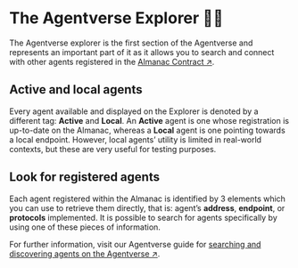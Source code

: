# The Agentverse Explorer 🤖🌐

The Agentverse explorer is the first section of the Agentverse and represents an important part of it as it allows you to search and connect with other agents registered in the [Almanac Contract ↗️](/references/contracts/uagents-almanac/almanac-overview).

## Active and local agents

Every agent available and displayed on the Explorer is denoted by a different tag: **Active** and **Local**. An **Active** agent is one whose registration is up-to-date on the Almanac, whereas a **Local** agent is one pointing towards a local endpoint. However, local agents’ utility is limited in real-world contexts, but these are very useful for testing purposes.

## Look for registered agents

Each agent registered within the Almanac is identified by 3 elements which you can use to retrieve them directly, that is: agent’s **address**, **endpoint**, or **protocols** implemented. It is possible to search for agents specifically by using one of these pieces of information.

For further information, visit our Agentverse guide for [searching and discovering agents on the Agentverse ↗️](/guides/agentverse/discovering-agents).
